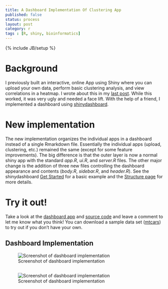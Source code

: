 ```yaml
---
title: A Dashboard Implementation Of Clustering App
published: false
status: process
layout: post
category: r
tags : [R, shiny, bioinformatics]
---
```

{% include JB/setup %}

# Background

I previously built an interactive, online App using Shiny where you can upload your own data, perform basic clustering analysis, and view correlations in a heatmap.  I wrote about this in my [last post](http://stefanavey.github.io/r/2015/05/16/A-Shiny-App-To-Interactively-Cluster-Your-Data/). While this worked, it was very ugly and needed a face lift.  With the help of a friend, I implemented a dashboard using [shinydashboard](https://rstudio.github.io/shinydashboard/).

# New implementation

The new implementation organizes the individual apps in a dashboard instead of a single Rmarkdown file.  Essentially the individual apps (upload, clustering, etc.) remained the same (except for some feature improvements).  The big difference is that the outer layer is now a normal shiny app with the standard *app.R*, *ui.R*, and *server.R* files.  The other major change is the addition of three new files controlling the dashboard appearance and contents (*body.R*, *sidebar.R*, and *header.R*). See the shinydashboard [Get Started](https://rstudio.github.io/shinydashboard/get_started.html) for a basic example and the [Structure page](https://rstudio.github.io/shinydashboard/structure.html) for more details.

# Try it out!

Take a look at the [dashboard app](https://sparsedata.shinyapps.io/SparseData-Cluster) and [source code](https://github.com/sparsedata/cluster-analysis) and leave a comment to let me know what you think! You can download a sample data set ([mtcars](https://internal.shinyapps.io/gallery/066-upload-file/mtcars.csv)) to try out if you don't have your own.

## Dashboard Implementation
![Screenshot of dashboard implementation](/images/SparseData-ClusterAnalysis-Screenshot.png)

## 
![Screenshot of dashboard implementation](/images/StefanAvey-ClusterAnalysis-Screenshot.png)




